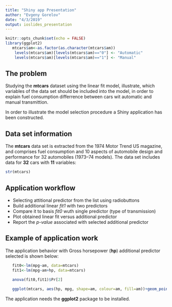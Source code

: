 ```yaml
---
title: "Shiny app Presentation"
author: "Evgeny Gorelov"
date: "4/3/2019"
output: ioslides_presentation
---
```


```r
knitr::opts_chunk$set(echo = FALSE)
library(ggplot2)
   mtcars$am<-as.factor(as.character(mtcars$am))
    levels(mtcars$am)[levels(mtcars$am)=="0"] <- "Automatic"
    levels(mtcars$am)[levels(mtcars$am)=="1"] <- "Manual"
```

## The problem

Studying the **mtcars** dataset using the linear fit model,
illustrate, which variables of the data set should be included into the model,
in order to explain fuel consumption differrence between cars wit automatic and manual transmittion.

In order to illustrate the model selection procedure a Shiny application has been constructed.

## Data set information
The **mtcars** data set is extracted from the 1974 Motor Trend US magazine, and comprises fuel consumption and 10 aspects of automobile design and performance for 32 automobiles (1973–74 models).
The data set includes data for **32** cars with **11** variables:

```r
str(mtcars)
```

## Application workflow
- Selecting attitional predictor from the list using radiobuttons
- Build additional linear *fit1* with two predictors
- Compare it to basis *fit0* wuth single predictor (type of transmission) 
- Plot obtained linear fit versus additional predictor 
- Report the *p-value* associated with selected additional predictor

## Example of application work

The application behavior with Gross horsepower (**hp**) additional predictor selected is shown below:

```r
   fit0<-lm(mpg~am, data=mtcars)
   fit1<-lm(mpg~am+hp, data=mtcars)

   anova(fit0,fit1)$Pr[2]
   
   ggplot(mtcars, aes(hp, mpg, shape=am, colour=am, fill=am))+geom_point()+geom_smooth(method="lm")
```

The application needs the **ggplot2** package to be installed.